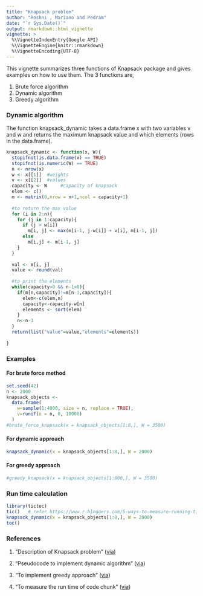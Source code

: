 ---
title: "Knapsack problem"
author: "Roshni , Mariano and Pedram"
date: "`r Sys.Date()`"
output: rmarkdown::html_vignette
vignette: >
  %\VignetteIndexEntry{Google API}
  %\VignetteEngine{knitr::rmarkdown}
  %\VignetteEncoding{UTF-8}
---

This vignette summarizes three functions of Knapsack package and gives examples on how to use them.
The 3 functions are,

1. Brute force algorithm
2. Dynamic algorithm
3. Greedy algorithm

### Dynamic algorithm

The function knapsack_dynamic takes a data.frame x with two variables v and w and returns the maximum knapsack value and which elements (rows in the data.frame).

```{r}
knapsack_dynamic <- function(x, W){
  stopifnot(is.data.frame(x) == TRUE)
  stopifnot(is.numeric(W) == TRUE)
  n <- nrow(x)
  w <- x[[1]]  #weights
  v <- x[[2]]  #values
  capacity <- W     #capacity of knapsack
  elem <- c()
  m <- matrix(0,nrow = n+1,ncol = capacity+1)
 
  #to return the max value 
  for (i in 2:n){
    for (j in 1:capacity){
      if (j > w[i]) 
        m[i, j] <- max(m[i-1, j-w[i]] + v[i], m[i-1, j])
      else 
        m[i,j] <- m[i-1, j]
    }
  }
  
  val <- m[i, j]
  value <- round(val)
  
  #to print the elements
  while(capacity>0 && n-1>0){
    if(m[n,capacity]!=m[n-1,capacity]){
      elem<-c(elem,n)
      capacity<-capacity-w[n]
      elements <- sort(elem)
    }
    n<-n-1
  }
  return(list("value"=value,"elements"=elements))
  
}
```

### Examples

#### For brute force method

```{r}
set.seed(42)
n <- 2000
knapsack_objects <-
  data.frame(
    w=sample(1:4000, size = n, replace = TRUE),
    v=runif(n = n, 0, 10000)
  )
#brute_force_knapsack(x = knapsack_objects[1:8,], W = 3500)
```


#### For dynamic approach

```{r}
knapsack_dynamic(x = knapsack_objects[1:8,], W = 2000)
```

#### For greedy approach
```{r}
#greedy_knapsack(x = knapsack_objects[1:800,], W = 3500)
```

### Run time calculation

```{r}
library(tictoc)
tic()   # refer https://www.r-bloggers.com/5-ways-to-measure-running-time-of-r-code/
knapsack_dynamic(x = knapsack_objects[1:8,], W = 2000)
toc()
```

### References

1. "Description of Knapsack problem"
([via](https://en.wikipedia.org/wiki/Knapsack_problem))

2. "Pseudocode to implement dynamic algorithm"
([via](https://en.wikipedia.org/wiki/Knapsack_problem#0.2F1_knapsack_problem))

3. "To implement greedy approach"
([via](https://en.wikipedia.org/wiki/Knapsack_problem#Greedy_approximation_algorithm))

4. "To measure the run time of code chunk"
([via](https://www.r-bloggers.com/5-ways-to-measure-running-time-of-r-code/))